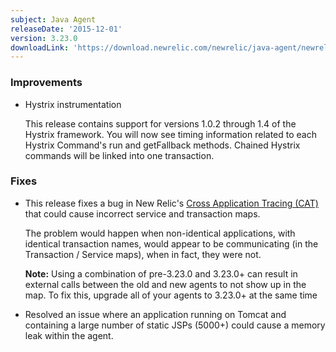 ```yaml
---
subject: Java Agent
releaseDate: '2015-12-01'
version: 3.23.0
downloadLink: 'https://download.newrelic.com/newrelic/java-agent/newrelic-agent/3.23.0/'
---
```


### Improvements

* Hystrix instrumentation

  This release contains support for versions 1.0.2 through 1.4 of the Hystrix framework. You will now see timing information related to each Hystrix Command's run and getFallback methods. Chained Hystrix commands will be linked into one transaction.

### Fixes

* This release fixes a bug in New Relic's [Cross Application Tracing (CAT)](https://docs.newrelic.com/docs/apm/transactions/cross-application-traces/cross-application-tracing) that could cause incorrect service and transaction maps.

  The problem would happen when non-identical applications, with identical transaction names, would appear to be communicating (in the Transaction / Service maps), when in fact, they were not.

  **Note:** Using a combination of pre-3.23.0 and 3.23.0+ can result in external calls between the old and new agents to not show up in the map. To fix this, upgrade all of your agents to 3.23.0+ at the same time
* Resolved an issue where an application running on Tomcat and containing a large number of static JSPs (5000+) could cause a memory leak within the agent.
